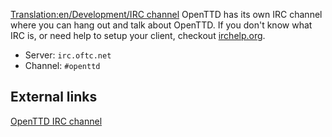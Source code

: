 [[Translation:en/Development/IRC channel]]
OpenTTD has its own IRC channel where you can hang out and talk about OpenTTD. If you don't know what IRC is, or need help to setup your client, checkout [http://www.irchelp.org/ irchelp.org].

* Server: <code>irc.oftc.net</code>
* Channel: <code>#openttd</code>

==External links==

[irc://irc.oftc.net/openttd OpenTTD IRC channel]